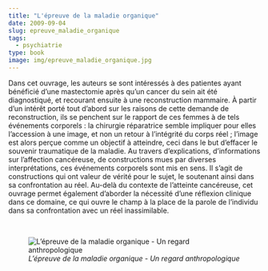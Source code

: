 ```yaml
---
title: "L'épreuve de la maladie organique"
date: 2009-09-04
slug: epreuve_maladie_organique
tags:
  - psychiatrie
type: book
image: img/epreuve_maladie_organique.jpg
---
```


Dans cet ouvrage, les auteurs se sont intéressés à des patientes ayant bénéficié d’une mastectomie après qu’un cancer du sein ait été diagnostiqué, et recourant ensuite à une reconstruction mammaire.
À partir d’un intérêt porté tout d’abord sur les raisons de cette demande de reconstruction, ils se penchent sur le rapport de ces femmes à de tels événements corporels : la chirurgie réparatrice semble impliquer pour elles l’accession à une image, et non un retour à l’intégrité du corps réel ; l’image est alors perçue comme un objectif à atteindre, ceci dans le but d’effacer le souvenir traumatique de la maladie.
Au travers d’explications, d’informations sur l’affection cancéreuse, de constructions mues par diverses interprétations, ces événements corporels sont mis en sens.
Il s’agit de constructions qui ont valeur de vérité pour le sujet, le soutenant ainsi dans sa confrontation au réel.
Au-delà du contexte de l’atteinte cancéreuse, cet ouvrage permet également d’aborder la nécessité d’une réflexion clinique dans ce domaine, ce qui ouvre le champ à la place de la parole de l’individu dans sa confrontation avec un réel inassimilable.

<br>

![_L'épreuve de la maladie organique - Un regard anthropologique_](img/epreuve_maladie_organique.jpg)
